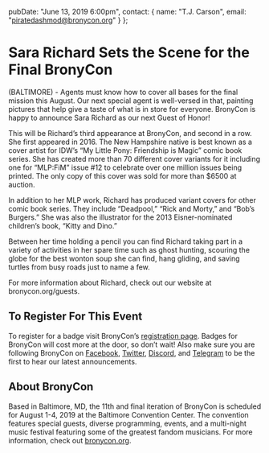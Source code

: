   pubDate: "June 13, 2019 6:00pm",
  contact: {
    name: "T.J. Carson",
    email: "piratedashmod@bronycon.org"
  }
};

# Sara Richard Sets the Scene for the Final BronyCon

(BALTIMORE) - Agents must know how to cover all bases for the final mission this August. Our next special agent is well-versed in that, painting pictures that help give a taste of what is in store for everyone. BronyCon is happy to announce Sara Richard as our next Guest of Honor!

This will be Richard’s third appearance at BronyCon, and second in a row. She first appeared in 2016. The New Hampshire native is best known as a cover artist for IDW’s “My Little Pony: Friendship is Magic” comic book series. She has created more than 70 different cover variants for it including one for “MLP:FiM” issue #12 to celebrate over one million issues being printed. The only copy of this cover was sold for more than \$6500 at auction.

In addition to her MLP work, Richard has produced variant covers for other comic book series. They include “Deadpool,” “Rick and Morty,” and “Bob’s Burgers.” She was also the illustrator for the 2013 Eisner-nominated children’s book, “Kitty and Dino.”

Between her time holding a pencil you can find Richard taking part in a variety of activities in her spare time such as ghost hunting, scouring the globe for the best wonton soup she can find, hang gliding, and saving turtles from busy roads just to name a few.

For more information about Richard, check out our website at bronycon.org/guests.

## To Register For This Event

To register for a badge visit BronyCon’s [registration page](http://bronycon.org#register). Badges for BronyCon will cost more at the door, so don’t wait! Also make sure you are following BronyCon on [Facebook](https://www.facebook.com/BronyCon), [Twitter](https://twitter.com/bronycon), [Discord](https://twitter.com/bronycon), and [Telegram](https://t.me/BronyCon) to be the first to hear our latest announcements.

## About BronyCon

Based in Baltimore, MD, the 11th and final iteration of BronyCon is scheduled for August 1-4, 2019 at the Baltimore Convention Center. The convention features special guests, diverse programming, events, and a multi-night music festival featuring some of the greatest fandom musicians. For more information, check out [bronycon.org](https://bronycon.org).
